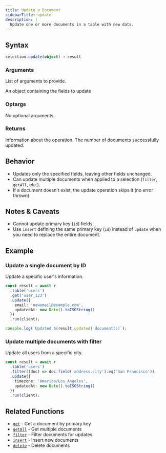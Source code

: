 ```yaml
---
title: Update a Document
sidebarTitle: update
description: |
  Update one or more documents in a table with new data.
---
```



## Syntax

<CodeGroup>

```ts TypeScript
selection.update(object) → result
```

</CodeGroup>

### Arguments

List of arguments to provide.

<ParamField body="object" type="object" required>
  An object containing the fields to update
</ParamField>

### Optargs

No optional arguments.

### Returns

<ResponseField name="result" type="object">
  Information about the operation.

  <Expandable title="properties">
    <ResponseField name="updated" type="number">
      The number of documents successfully updated.
    </ResponseField>
  </Expandable>
</ResponseField>

## Behavior

- Updates only the specified fields, leaving other fields unchanged.
- Can update multiple documents when applied to a selection (`filter`, `getAll`, etc.).
- If a document doesn't exist, the update operation skips it (no error thrown).

## Notes & Caveats

- Cannot update primary key (`id`) fields.
- Use `insert` defining the same primary key (`id`) instead of `update` when you need to replace the entire document.

## Example

### Update a single document by ID

Update a specific user's information.

<CodeGroup>

```ts TypeScript
const result = await r
  .table('users')
  .get('user_123')
  .update({
    email: 'newemail@example.com',
    updatedAt: new Date().toISOString()
  })
  .run(client);

console.log(`Updated ${result.updated} document(s)`);
```

</CodeGroup>

### Update multiple documents with filter

Update all users from a specific city.

<CodeGroup>

```ts TypeScript
const result = await r
  .table('users')
  .filter((doc) => doc.field('address.city').eq('San Francisco'))
  .update({
    timezone: 'America/Los_Angeles',
    updatedAt: new Date().toISOString()
  })
  .run(client);
```

</CodeGroup>

## Related Functions

- [`get`](/sdk/get) - Get a document by primary key
- [`getAll`](/sdk/get-all) - Get multiple documents
- [`filter`](/sdk/filter) - Filter documents for updates
- [`insert`](/sdk/insert) - Insert new documents
- [`delete`](/sdk/delete) - Delete documents

<DocumentationFooter />
